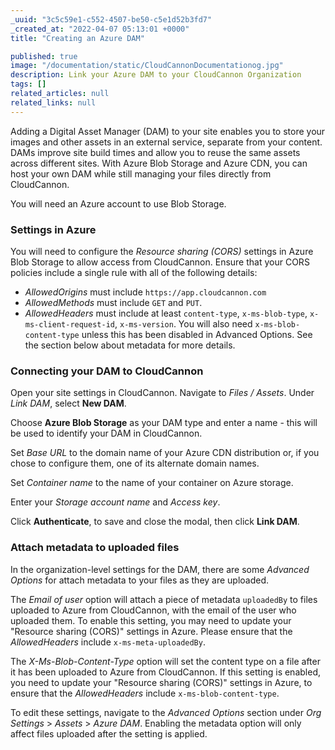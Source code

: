 ```yaml
---
_uuid: "3c5c59e1-c552-4507-be50-c5e1d52b3fd7"
_created_at: "2022-04-07 05:13:01 +0000"
title: "Creating an Azure DAM"

published: true
image: "/documentation/static/CloudCannonDocumentationog.jpg"
description: Link your Azure DAM to your CloudCannon Organization
tags: []
related_articles: null
related_links: null
---
```


Adding a Digital Asset Manager (DAM) to your site enables you to store your images and other assets in an external service, separate from your content. DAMs improve site build times and allow you to reuse the same assets across different sites. With Azure Blob Storage and Azure CDN, you can host your own DAM while still managing your files directly from CloudCannon.

You will need an Azure account to use Blob Storage.

### Settings in Azure

You will need to configure the *Resource sharing (CORS)* settings in Azure Blob Storage to allow access from CloudCannon. Ensure that your CORS policies include a single rule with all of the following details:

* *AllowedOrigins* must include `https://app.cloudcannon.com`
* *AllowedMethods* must include `GET` and `PUT`.
* *AllowedHeaders* must include at least `content-type`, `x-ms-blob-type`, `x-ms-client-request-id`, `x-ms-version`. You will also need `x-ms-blob-content-type` unless this has been disabled in Advanced Options. See the section below about metadata for more details.

### Connecting your DAM to CloudCannon

Open your site settings in CloudCannon. Navigate to *Files* */* *Assets*. Under *Link DAM*, select **New DAM**.

Choose **Azure Blob Storage** as your DAM type and enter a name - this will be used to identify your DAM in CloudCannon.

Set *Base URL* to the domain name of your Azure CDN distribution or, if you chose to configure them, one of its alternate domain names.

Set *Container name* to the name of your container on Azure storage.

Enter your *Storage account name* and *Access key*.

Click **Authenticate**, to save and close the modal, then click **Link DAM**.

### Attach metadata to uploaded files

In the organization-level settings for the DAM, there are some *Advanced Options* for attach metadata to your files as they are uploaded.

The *Email of user* option will attach a piece of metadata `uploadedBy` to files uploaded to Azure from CloudCannon, with the email of the user who uploaded them. To enable this setting, you may need to update your "Resource sharing (CORS)" settings in Azure. Please ensure that the *AllowedHeaders* include `x-ms-meta-uploadedBy`.

The *X-Ms-Blob-Content-Type* option will set the content type on a file after it has been uploaded to Azure from CloudCannon. If this setting is enabled, you need to update your "Resource sharing (CORS)" settings in Azure, to ensure that the *AllowedHeaders* include `x-ms-blob-content-type`.

To edit these settings, navigate to the _Advanced Options_ section under _Org Settings_ > _Assets_ > _Azure DAM_. Enabling the metadata option will only affect files uploaded after the setting is applied. 


